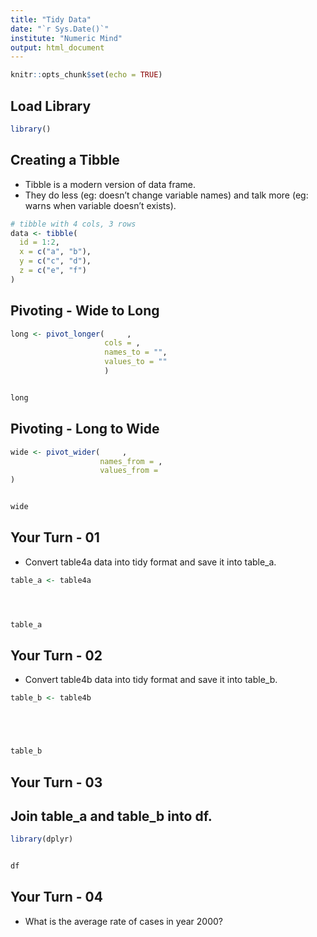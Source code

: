 ---
title: "Tidy Data"
date: "`r Sys.Date()`"
institute: "Numeric Mind"
output: html_document
---

```{r setup, include=FALSE}
knitr::opts_chunk$set(echo = TRUE)
```


## Load Library


```{r}

library()

```


## Creating a Tibble

- Tibble is a modern version of data frame.
- They do less (eg: doesn't change variable names) and 
  talk more (eg: warns when variable doesn't exists).

```{r}

# tibble with 4 cols, 3 rows
data <- tibble(
  id = 1:2,
  x = c("a", "b"),
  y = c("c", "d"),
  z = c("e", "f")
)
```


## Pivoting - Wide to Long

```{r}
long <- pivot_longer(     ,          
                     cols = ,        
                     names_to = "",  
                     values_to = ""    
                     )


long

```


## Pivoting - Long to Wide

```{r}
wide <- pivot_wider(     ,        
                    names_from = , 
                    values_from =     
)


wide
```


## Your Turn - 01

- Convert table4a data into tidy format and
save it into table_a.

```{r}

table_a <- table4a




table_a

```


## Your Turn - 02

- Convert table4b data into tidy format and 
save it into table_b.

```{r}

table_b <- table4b





table_b

```


## Your Turn - 03

## Join table_a and table_b into df.

```{r}
library(dplyr)


df

```


## Your Turn - 04


- What is the average rate of cases in year 2000?

```{r}









```
